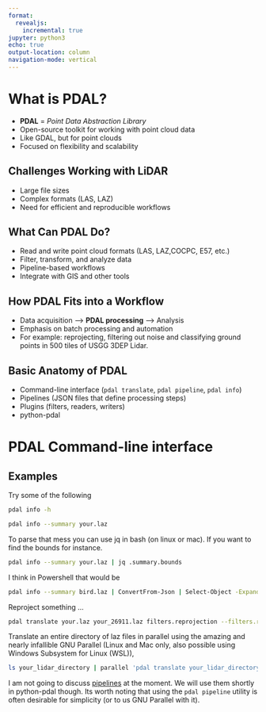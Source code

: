 ```yaml
---
format:
  revealjs:
    incremental: true 
jupyter: python3
echo: true
output-location: column
navigation-mode: vertical
---
```



# What is PDAL?

- **PDAL** = *Point Data Abstraction Library*
- Open-source toolkit for working with point cloud data
- Like GDAL, but for point clouds
- Focused on flexibility and scalability



## Challenges Working with LiDAR

- Large file sizes
- Complex formats (LAS, LAZ)
- Need for efficient and reproducible workflows



## What Can PDAL Do?

- Read and write point cloud formats (LAS, LAZ,COCPC, E57, etc.)
- Filter, transform, and analyze data
- Pipeline-based workflows
- Integrate with GIS and other tools



## How PDAL Fits into a Workflow

- Data acquisition --> **PDAL processing** --> Analysis
- Emphasis on batch processing and automation
- For example: reprojecting, filtering out noise and classifying ground points in 500 tiles of USGG 3DEP Lidar.



## Basic Anatomy of PDAL

- Command-line interface (`pdal translate`, `pdal pipeline`, `pdal info`)
- Pipelines (JSON files that define processing steps)
- Plugins (filters, readers, writers)
- python-pdal



# PDAL Command-line interface

## Examples

Try some of the following

```bash
pdal info -h
```

```bash
pdal info --summary your.laz
```

To parse that mess you can use jq in bash (on linux or mac).  If you want to find the bounds for instance.

```bash
pdal info --summary your.laz | jq .summary.bounds
```

I think in Powershell that would be

```bash
pdal info --summary bird.laz | ConvertFrom-Json | Select-Object -ExpandProperty summary | Select-Object -ExpandProperty bounds
```

Reproject something ...

```bash
pdal translate your.laz your_26911.laz filters.reprojection --filters.reprojection.out_srs="EPSG:26911"
```

Translate an entire directory of laz files in parallel using the amazing and nearly infallible GNU Parallel (Linux and Mac only, also possible using Windows Subsystem for Linux (WSL)),  

```bash
ls your_lidar_directory | parallel 'pdal translate your_lidar_directory/{} your_output_directory/{.}_26911.laz filters.reprojection --filters.reprojection.out_srs="EPSG:26911"'
```

I am not going to discuss [pipelines](https://pdal.io/en/stable/pipeline.html) at the moment.  We will use them shortly in python-pdal though.  Its worth noting that using the `pdal pipeline` utility is often desirable for simplicity (or to us GNU Parallel with it).  



